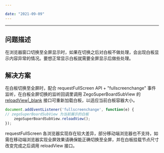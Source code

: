 ```yaml
---

date: "2021-09-09"
---
```


<Title>浏览器窗口全屏时如何让白板正常显示?</Title>


---

## 问题描述
在浏览器窗口切换至全屏显示时，如果在切换之后对白板不做处理，会出现白板显示内容异常的情况。要想正常显示白板就需要全屏显示后做些处理。

## 解决方案
在白板切换至全屏时，配合 requestFullScreen API + "fullscreenchange" 事件监听，在白板全屏切换的监听回调里调用 ZegoSuperBoardSubView 的 [reloadView|\_blank](https://doc-zh.zego.im/article/api?doc=superboard_API~javascript_web~interface~ZegoSuperBoardSubView&jumpType=route#reload-view) 接口可重新加载白板，以适应当前白板容器大小。

```js
document.addEventListener('fullscreenchange', function(e) {
// zegoSuperBoardSubView 为当前展示的白板
    zegoSuperBoardSubView.reloadView();
});
```

<Warning title="注意">


requestFullScreen 各浏览器实现存在较大差异，部分移动端浏览器也不支持，如需在移动端浏览器实现全屏效果请确保能正确切换至全屏，并在白板挂载节点尺寸改变完成之后调用 reloadView 接口。


</Warning>





